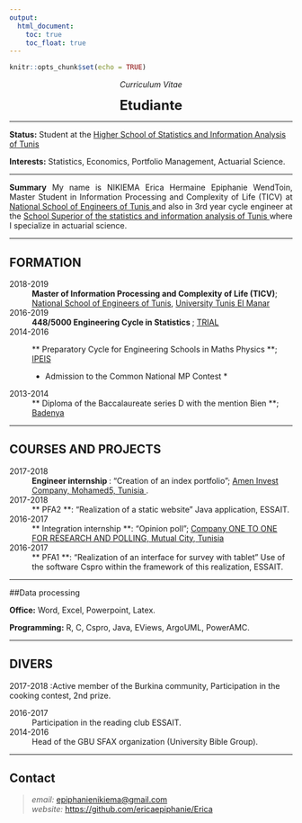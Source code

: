 ---
output:
  html_document: 
    toc: true
    toc_float: true
---


<link rel="stylesheet" href="styles.css" type="text/css">


```{r setup, include=FALSE}
knitr::opts_chunk$set(echo = TRUE)
```


<p align="center">
*Curriculum Vitae*
</p>


<p align="center">
<font size="+2">**Etudiante**</font>
</p>
----

<p align="justify">
**Status:** Student at the <a href='http://www.essai.rnu.tn/accueil.htm'> Higher School of Statistics and Information Analysis of Tunis</a>

**Interests:** Statistics, Economics, Portfolio Management, Actuarial Science.

</p>

----

<p align="justify">
**Summary** My name is NIKIEMA Erica Hermaine Epiphanie WendToin, Master Student in Information Processing and Complexity of Life (TICV) at <a href = 'http: //www.enit.rnu.tn/en/diverses/news. php '> National School of Engineers of Tunis </a> and also in 3rd year cycle engineer at the <a href='http://www.essai.rnu.tn/accueil.htm'> School Superior of the statistics and information analysis of Tunis </a> where I specialize in actuarial science.
</p>

----

## FORMATION

<p align="justify">

2018-2019
:   **Master of Information Processing and Complexity of Life (TICV)**; <a href='http://www.enit.rnu.tn/fr/home/indexfr.php'>National School of Engineers of Tunis</a>,  <a href='http://www.utm.rnu.tn/utm/fr/'>University Tunis El Manar</a> 


2016-2019
:   **
448/5000
Engineering Cycle in Statistics **; <a href='http://www.essai.rnu.tn/home.htm'> TRIAL </a>

2014-2016
: ** Preparatory Cycle for Engineering Schools in Maths Physics **; <a href='http://www.ipeis.rnu.tn/'> IPEIS </a>

     * Admission to the Common National MP Contest *

2013-2014
: ** Diploma of the Baccalaureate series D with the mention Bien **; <a href='https://www.facebook.com/pages/Lyc%C3%A9e-Priv%C3%A9-La-Salle-Badenya/235713656561154'> Badenya </a>
</p>

----

## COURSES AND PROJECTS

<p align="justify">

2017-2018
:   **Engineer internship **: "Creation of an index portfolio"; <a href='http://www.ameninvest.com/'> Amen Invest Company, Mohamed5, Tunisia </a>.

2017-2018
: ** PFA2 **: "Realization of a static website" Java application, ESSAIT.

2016-2017
: ** Integration internship **: "Opinion poll"; <a href='https://www.facebook.com/One-to-One-for-Research-and-Polling-922053161172583/'> Company ONE TO ONE FOR RESEARCH AND POLLING, Mutual City, Tunisia </a>

2016-2017
: ** PFA1 **: "Realization of an interface for survey with tablet" Use of the software Cspro within the framework of this realization, ESSAIT.
</p>

----

##Data processing

<p align="justify">

**Office:**
Word, Excel, Powerpoint, Latex.

**Programming:**
R, C, Cspro, Java, EViews, ArgoUML, PowerAMC.

</p>

----

## DIVERS

<p align="justify">

2017-2018
:Active member of the Burkina community, Participation in the cooking contest, 2nd prize.

2016-2017
: Participation in the reading club ESSAIT.

2014-2016
: Head of the GBU SFAX organization (University Bible Group).
</p>

----

## Contact 

>  *email:*  <epiphanienikiema@gmail.com> \
>  *website:* <a href='https://github.com/ericaepiphanie/Erica'>https://github.com/ericaepiphanie/Erica</a>